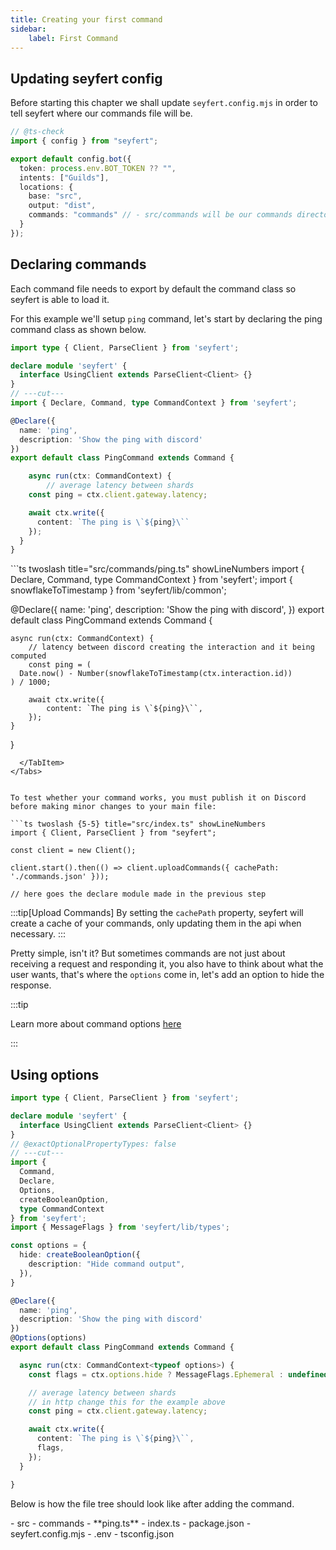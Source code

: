 ```yaml
---
title: Creating your first command
sidebar:
    label: First Command
---
```



## Updating seyfert config

Before starting this chapter we shall update `seyfert.config.mjs` in order to tell seyfert where our commands file will be.

```ts twoslash {10} title="seyfert.config.mjs" showLineNumbers
// @ts-check
import { config } from "seyfert";

export default config.bot({
  token: process.env.BOT_TOKEN ?? "",
  intents: ["Guilds"],
  locations: {
    base: "src",
    output: "dist",
    commands: "commands" // - src/commands will be our commands directory
  }
});
```

## Declaring commands

Each command file needs to export by default the command class so seyfert is able to load it.

For this example we'll setup `ping` command, let's start by declaring the ping command class as shown below.
<Tabs>
  <TabItem label="gateway">
```ts twoslash title="src/commands/ping.ts" showLineNumbers
import type { Client, ParseClient } from 'seyfert';

declare module 'seyfert' {
  interface UsingClient extends ParseClient<Client> {}
}
// ---cut---
import { Declare, Command, type CommandContext } from 'seyfert';

@Declare({
  name: 'ping',
  description: 'Show the ping with discord'
})
export default class PingCommand extends Command {

	async run(ctx: CommandContext) {
		// average latency between shards
    const ping = ctx.client.gateway.latency;

    await ctx.write({
      content: `The ping is \`${ping}\``
    });
  }
}
```
  </TabItem>
  <TabItem label="http">
```ts twoslash title="src/commands/ping.ts" showLineNumbers
import { Declare, Command, type CommandContext } from 'seyfert';
import { snowflakeToTimestamp } from 'seyfert/lib/common';

@Declare({
	name: 'ping',
	description: 'Show the ping with discord',
})
export default class PingCommand extends Command {

	async run(ctx: CommandContext) {
		// latency between discord creating the interaction and it being computed
		const ping = (
      Date.now() - Number(snowflakeToTimestamp(ctx.interaction.id))
    ) / 1000;

		await ctx.write({
			content: `The ping is \`${ping}\``,
		});
	}
}

```
  </TabItem>
</Tabs>


To test whether your command works, you must publish it on Discord before making minor changes to your main file:

```ts twoslash {5-5} title="src/index.ts" showLineNumbers
import { Client, ParseClient } from "seyfert";

const client = new Client();

client.start().then(() => client.uploadCommands({ cachePath: './commands.json' }));

// here goes the declare module made in the previous step
```

:::tip[Upload Commands]
By setting the `cachePath` property, seyfert will create a cache of your commands, only updating them in the api when necessary.
:::

Pretty simple, isn't it? But sometimes commands are not just about receiving a request and responding it, you also have to think about what the user wants, that's where the `options` come in, let's add an option to hide the response.

:::tip

Learn more about command options [here](/commands/options)
 
:::

## Using options

```ts twoslash {4-5,10-14,20,23-24} title="src/commands/ping.ts" showLineNumbers
import type { Client, ParseClient } from 'seyfert';

declare module 'seyfert' {
  interface UsingClient extends ParseClient<Client> {}
}
// @exactOptionalPropertyTypes: false
// ---cut---
import {
  Command,
  Declare,
  Options,
  createBooleanOption,
  type CommandContext
} from 'seyfert';
import { MessageFlags } from 'seyfert/lib/types';

const options = {
  hide: createBooleanOption({
    description: "Hide command output",
  }),
}

@Declare({
  name: 'ping',
  description: 'Show the ping with discord'
})
@Options(options)
export default class PingCommand extends Command {

  async run(ctx: CommandContext<typeof options>) {
    const flags = ctx.options.hide ? MessageFlags.Ephemeral : undefined;

    // average latency between shards
    // in http change this for the example above
    const ping = ctx.client.gateway.latency;

    await ctx.write({
      content: `The ping is \`${ping}\``,
      flags,
    });
  }

}
```

Below is how the file tree should look like after adding the command.

<FileTree>
- src
	- commands
		- **ping.ts** 
	- index.ts
- package.json
- seyfert.config.mjs
- .env
- tsconfig.json
</FileTree>